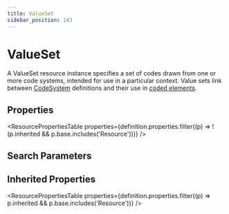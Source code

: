 ```yaml
---
title: ValueSet
sidebar_position: 143
---
```



# ValueSet

A ValueSet resource instance specifies a set of codes drawn from one or more code systems, intended for use in a particular context. Value sets link between [CodeSystem](./CodeSystem) definitions and their use in [coded elements](https://www.hl7.org/fhir/terminologies.html).

## Properties

<ResourcePropertiesTable properties={definition.properties.filter((p) => !(p.inherited && p.base.includes('Resource')))} />

## Search Parameters

<SearchParamsTable searchParams={definition.searchParameters} />

## Inherited Properties

<ResourcePropertiesTable properties={definition.properties.filter((p) => p.inherited && p.base.includes('Resource'))} />



